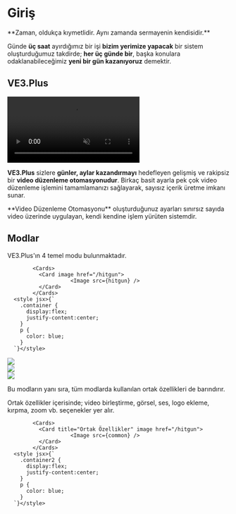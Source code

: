 

# Giriş

<Callout type="default" emoji="">
  **Zaman, oldukça kıymetlidir. Aynı zamanda sermayenin kendisidir.**
</Callout> 


Günde **üç saat** ayırdığımız bir işi **bizim yerimize yapacak** bir sistem oluşturduğumuz takdirde;
**her üç günde bir**, başka konulara odaklanabileceğimiz **yeni bir gün kazanıyoruz** demektir.


## VE3.Plus

<video autoPlay muted loop controls>
  <source src="https://forum.ve3.plus/assets/files/2024-04-28/docs-turkce/introduction.mp4" type="video/mp4" />
  Your browser does not support the video tag.
</video>

**VE3.Plus** sizlere **günler, aylar kazandırmayı** hedefleyen gelişmiş ve rakipsiz bir **video düzenleme otomasyonudur**. 
Birkaç basit ayarla pek çok video düzenleme işlemini tamamlamanızı sağlayarak, sayısız içerik üretme imkanı sunar.

<Callout type="info" emoji="ℹ️">
  **Video Düzenleme Otomasyonu** oluşturduğunuz ayarları sınırsız sayıda video üzerinde uygulayan, kendi kendine işlem yürüten sistemdir.
</Callout>


## Modlar

VE3.Plus'ın 4 temel modu bulunmaktadır.


<div className="container">

            <Cards>
              <Card image href="/hitgun">
                        <Image src={hitgun} />
              </Card>
            </Cards>
      <style jsx>{`
        .container {
          display:flex;
          justify-content:center;
        }
        p {
          color: blue;
        }
      `}</style>
</div>


<Cards>
  <Card image href="/hitgun">
  <div style={{ position: 'relative', width: '100%', height: '100%' }}>
                <Image src={boost} objectFit="cover" />
          </div>

  </Card>
  <Card image href="/hitgun">
  <div style={{ position: 'relative', width: '100%', height: '100%' }}>
                <Image src={multi} objectFit="cover" />
          </div>

  </Card>
  <Card image href="/hitgun">
  <div style={{ position: 'relative', width: '100%', height: '100%' }}>
                <Image src={single} objectFit="cover" />
          </div>

  </Card>

</Cards>



Bu modların yanı sıra, tüm modlarda kullanılan ortak özellikleri de barındırır.

Ortak özellikler içerisinde; video birleştirme, görsel, ses, logo ekleme, kırpma, zoom vb. seçenekler yer alır.



          

<div className="container2">

            <Cards>
              <Card title="Ortak Özellikler" image href="/hitgun">
                        <Image src={common} />
              </Card>
            </Cards>
      <style jsx>{`
        .container2 {
          display:flex;
          justify-content:center;
        }
        p {
          color: blue;
        }
      `}</style>
</div>
